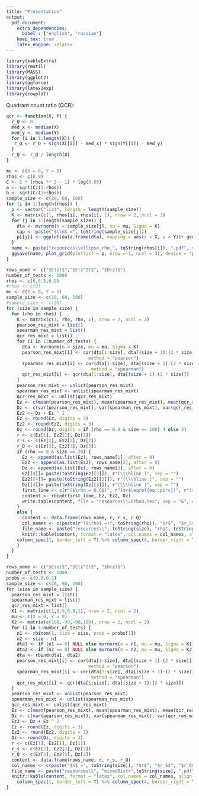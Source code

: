 ```yaml
---
title: "Presentation"
output:
  pdf_document:
    extra_dependencies:
      babel : ["english", "russian"]
    keep_tex: true
    latex_engine: xelatex
---
```


```r
library(kableExtra)
library(rmutil)
library(MASS)
library(ggplot2)
library(ggforce)
library(latex2exp)
library(cowplot)
```

Quadrant count ratio (QCR):
```r
qcr <- function(X, Y) {
  r_Q <- 0
  med_x <- median(X)
  med_y <- median(Y)
  for (i in 1:length(X)) {
   r_Q <- r_Q + sign(X[[i]] - med_x) * sign(Y[[i]] - med_y)
  }
  r_Q <- r_Q / length(X)
}
```



```r
mu <- c(X = 0, Y = 0)
rhos <- c(0.9)
C <- 2 * (rhos ** 2 - 1) * log(0.05)
a <- sqrt(C/(1-rhos))
b <- sqrt(C/(1+rhos))
sample_size <- c(20, 60, 100)
for (i in 1:length(rhos)) {
  p <- vector("list", length = length(sample_size))
  K <- matrix(c(1, rhos[i], rhos[i], 1), nrow = 2, ncol = 2)
  for (j in 1:length(sample_size)) {
    dta <- mvrnorm(n = sample_size[j], mu = mu, Sigma = K)
    cap <- paste("$\\n$ =", toString(sample_size[j]))
    p[[j]] <- ggplot(data.frame(dta), mapping = aes(x = X, y = Y))+ geom_point(color = "red") + geom_ellipse(aes(x0 = 0, y0 = 0, a = a[i], b = b[i], angle = pi / 4), color="darkblue", size = 1.05, n = 1000) + labs(caption = TeX(cap)) + theme(plot.caption = element_text(hjust = 0.5, size = 20))
  }
  name <- paste("resources\\ellipse_rho_", toString(rhos[i]), ".pdf", sep = "")
  ggsave(name, plot_grid(plotlist = p, nrow = 1, ncol = 3), device = "pdf", width = 15)
}
```


```r
rows_name <- c("$E(z)$","$E(z^2)$", "$D(z)$")
number_of_tests <- 1000
rhos <- c(0,0.5,0.9)
#rhos <- c(0)
mu <- c(X = 0, Y = 0)
sample_size <- c(20, 60, 100)
#sample_size <- c(20)
for (size in sample_size) {
  for (rho in rhos) {
    K <- matrix(c(1, rho, rho, 1), nrow = 2, ncol = 2)
    pearson_res_mixt = list()
    spearman_res_mixt = list()
    qcr_res_mixt = list()
    for (i in 1:number_of_tests) {
      dta <- mvrnorm(n = size, mu = mu, Sigma = K)
      pearson_res_mixt[i] <- cor(dta[1:size], dta[(size + 1):(2 * size)], 
                               method = "pearson")
      spearman_res_mixt[i] <- cor(dta[1:size], dta[(size + 1):(2 * size)],
                                method = "spearman")
      qcr_res_mixt[i] <- qcr(dta[1:size], dta[(size + 1):(2 * size)])
    }
    pearson_res_mixt <- unlist(pearson_res_mixt)
    spearman_res_mixt <- unlist(spearman_res_mixt)
    qcr_res_mixt <- unlist(qcr_res_mixt)
    Ez <- c(mean(pearson_res_mixt), mean(spearman_res_mixt), mean(qcr_res_mixt))
    Dz <- c(var(pearson_res_mixt), var(spearman_res_mixt), var(qcr_res_mixt))
    Ez2 <- Dz + Ez ^ 2
    Ez <- round(Ez, digits = 3)
    Ez2 <- round(Ez2, digits = 3)
    Dz <- round(Dz, digits = if (rho == 0.9 & size == 100) 4 else 3)
    r <- c(Ez[1], Ez2[1], Dz[1])
    r_s <- c(Ez[2], Ez2[2], Dz[2])
    r_Q <- c(Ez[3], Ez2[3], Dz[3])
    if (rho == 0 & size == 20) {
      Ez <- append(as.list(Ez), rows_name[1], after = 0)
      Ez2 <- append(as.list(Ez2), rows_name[2], after = 0)
      Dz <- append(as.list(Dz), rows_name[3], after = 0)
      Ez[[4]]= paste(toString(Ez[[3]]), r"(\\\hline )", sep = "")
      Ez2[[4]]= paste(toString(Ez2[[3]]), r"(\\\hline )", sep = "")
      Dz[[4]]= paste(toString(Dz[[3]]), r"(\\\hline )", sep = "")
      first_line <- c(r"($\rho = 0.0$)", r"($r$\eqref{eq::pirs})", r"($r_s$\eqref{eq::spir})", r"($r_Q$\eqref{eq::rQ}\\\hline )")
      content <- rbind(first_line, Ez, Ez2, Dz)
      write.table(content, file = "resources\\20rho0.tex", sep = "&", col.names = F, row.names = F)
    }
    else {
      content <- data.frame(rows_name, r, r_s, r_Q)
      col_names <- c(paste(r"($\rho$ =)", toString(rho)), "$r$", "$r_S$", "$r_Q$")
      file_name <- paste("resources\\", toString(size), "rho", toString(rho),".pdf", sep = "")
      knitr::kable(content, format = "latex", col.names = col_names, align = c("l","c","c","c"), escape = F) %>%
    column_spec(1, border_left = T) %>% column_spec(4, border_right = T) %>%   save_kable(file_name)
    }
  }
}
```

```r
rows_name <- c("$E(z)$","$E(z^2)$", "$D(z)$")
number_of_tests <- 1000
probs <- c(0.9,0.1)
sample_size <- c(20, 60, 100)
for (size in sample_size) {
  pearson_res_mixt = list()
  spearman_res_mixt = list()
  qcr_res_mixt = list()
  K1 <- matrix(c(1,0.9,0.9,1), nrow = 2, ncol = 2)
  mu <- c(X = 0, Y = 0)
  K2 <- matrix(c(100,-90,-90,100), nrow = 2, ncol = 2)
  for (i in 1:number_of_tests) {
    n1 <- rbinom(1, size = size, prob = probs[1])
    n2 <- size - n1
    dta1 <- if (n1 == 0) NULL else mvrnorm(n = n1, mu = mu, Sigma = K1)
    dta2 <- if (n2 == 0) NULL else mvrnorm(n = n2, mu = mu, Sigma = K2)
    dta <- rbind(dta1, dta2)
    pearson_res_mixt[i] <- cor(dta[1:size], dta[(size + 1):(2 * size)], 
                               method = "pearson")
    spearman_res_mixt[i] <- cor(dta[1:size], dta[(size + 1):(2 * size)],
                                method = "spearman")
    qcr_res_mixt[i] <- qcr(dta[1:size], dta[(size + 1):(2 * size)])
  }
  pearson_res_mixt <- unlist(pearson_res_mixt)
  spearman_res_mixt <- unlist(spearman_res_mixt)
  qcr_res_mixt <- unlist(qcr_res_mixt)
  Ez <- c(mean(pearson_res_mixt), mean(spearman_res_mixt), mean(qcr_res_mixt))
  Dz <- c(var(pearson_res_mixt), var(spearman_res_mixt), var(qcr_res_mixt))
  Ez2 <- Dz + Ez ^ 2
  Ez <- round(Ez, digits = 3)
  Ez2 <- round(Ez2, digits = 3)
  Dz <- round(Dz, digits = 3)
  r <- c(Ez[1], Ez2[1], Dz[1])
  r_s <- c(Ez[2], Ez2[2], Dz[2])
  r_Q <- c(Ez[3], Ez2[3], Dz[3])
  content <- data.frame(rows_name, r, r_s, r_Q)
  col_names <- c(paste("$n$ =", toString(size)), "$r$", "$r_S$", "$r_Q$")
  file_name <- paste("resources\\", "mixedDistr",toString(size), ".pdf", sep = "")
  knitr::kable(content, format = "latex", col.names = col_names, align = c("l","c","c","c"), escape = F) %>%
    column_spec(1, border_left = T) %>% column_spec(4, border_right = T) %>% save_kable(file_name)
}
```



